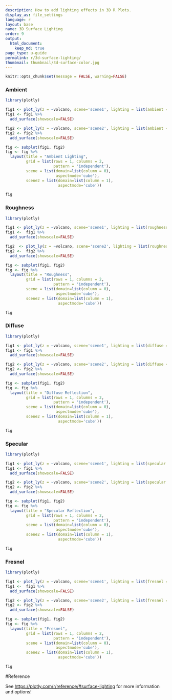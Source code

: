 ```yaml
---
description: How to add lighting effects in 3D R Plots.
display_as: file_settings
language: r
layout: base
name: 3D Surface Lighting
order: 9
output:
  html_document:
    keep_md: true
page_type: u-guide
permalink: r/3d-surface-lighting/
thumbnail: thumbnail/3d-surface-color.jpg
---
```


```r
knitr::opts_chunk$set(message = FALSE, warning=FALSE)
```
### Ambient

```r
library(plotly)

fig1 <- plot_ly(z = ~volcano, scene='scene1', lighting = list(ambient = 0.2)) 
fig1 <- fig1 %>%
  add_surface(showscale=FALSE)

fig2 <- plot_ly(z = ~volcano, scene='scene2', lighting = list(ambient = 0.9)) 
fig2 <- fig2 %>%
  add_surface(showscale=FALSE)

fig <- subplot(fig1, fig2) 
fig <- fig %>%
  layout(title = "Ambient Lighting",
         grid = list(rows = 1, columns = 2,
                     pattern = 'independent'),
         scene = list(domain=list(column = 0),
                      aspectmode='cube'),
         scene2 = list(domain=list(column = 1),
                       aspectmode='cube'))

fig
```

### Roughness

```r
library(plotly)

fig1 <- plot_ly(z = ~volcano, scene='scene1', lighting = list(roughness = 0.1)) 
fig1 <-  fig1 %>%
  add_surface(showscale=FALSE)

fig2  <- plot_ly(z = ~volcano, scene='scene2', lighting = list(roughness = 0.9)) 
fig2 <-  fig2 %>%
  add_surface(showscale=FALSE)

fig <- subplot(fig1, fig2) 
fig <- fig %>%
  layout(title = "Roughness",
         grid = list(rows = 1, columns = 2,
                     pattern = 'independent'),
         scene = list(domain=list(column = 0),
                      aspectmode='cube'),
         scene2 = list(domain=list(column = 1),
                       aspectmode='cube'))

fig
```

### Diffuse

```r
library(plotly)

fig1 <- plot_ly(z = ~volcano, scene='scene1', lighting = list(diffuse = 0.1)) 
fig1 <- fig1 %>%
  add_surface(showscale=FALSE)

fig2 <- plot_ly(z = ~volcano, scene='scene2', lighting = list(diffuse = 0.9)) 
fig2 <- fig2 %>%
  add_surface(showscale=FALSE)

fig <- subplot(fig1, fig2) 
fig <- fig %>%
  layout(title = "Diffuse Reflection",
         grid = list(rows = 1, columns = 2,
                     pattern = 'independent'),
         scene = list(domain=list(column = 0),
                      aspectmode='cube'),
         scene2 = list(domain=list(column = 1),
                       aspectmode='cube'))

fig
```

### Specular

```r
library(plotly)

fig1 <- plot_ly(z = ~volcano, scene='scene1', lighting = list(specular = 0.1)) 
fig1 <- fig1 %>%
  add_surface(showscale=FALSE)

fig2 <- plot_ly(z = ~volcano, scene='scene2', lighting = list(specular = 1.9)) 
fig2 <- fig2 %>%
  add_surface(showscale=FALSE)

fig <- subplot(fig1, fig2) 
fig <- fig %>%
  layout(title = "Specular Reflection",
         grid = list(rows = 1, columns = 2,
                     pattern = 'independent'),
         scene = list(domain=list(column = 0),
                      aspectmode='cube'),
         scene2 = list(domain=list(column = 1),
                       aspectmode='cube'))

fig
```

### Fresnel

```r
library(plotly)

fig1 <- plot_ly(z = ~volcano, scene='scene1', lighting = list(fresnel = 0.1)) 
fig1 <-  fig1 %>%
  add_surface(showscale=FALSE)

fig2 <- plot_ly(z = ~volcano, scene='scene2', lighting = list(fresnel = 4.5)) 
fig2 <- fig2 %>%
  add_surface(showscale=FALSE)

fig <- subplot(fig1, fig2) 
fig <- fig %>%
  layout(title = "Fresnel",
         grid = list(rows = 1, columns = 2,
                     pattern = 'independent'),
         scene = list(domain=list(column = 0),
                      aspectmode='cube'),
         scene2 = list(domain=list(column = 1),
                       aspectmode='cube'))

fig
```

#Reference

See [https://plotly.com/r/reference/#surface-lighting](https://plotly.com/r/reference/#surface-lighting) for more information and options!